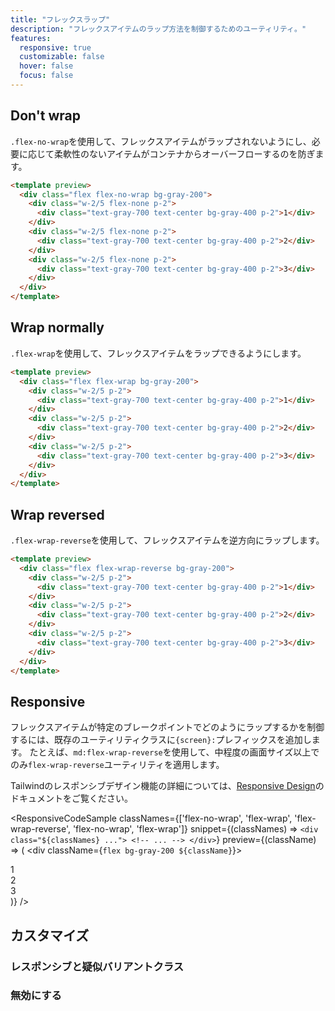 ```yaml
---
title: "フレックスラップ"
description: "フレックスアイテムのラップ方法を制御するためのユーティリティ。"
features:
  responsive: true
  customizable: false
  hover: false
  focus: false
---
```




## Don't wrap

`.flex-no-wrap`を使用して、フレックスアイテムがラップされないようにし、必要に応じて柔軟性のないアイテムがコンテナからオーバーフローするのを防ぎます。

```html
<template preview>
  <div class="flex flex-no-wrap bg-gray-200">
    <div class="w-2/5 flex-none p-2">
      <div class="text-gray-700 text-center bg-gray-400 p-2">1</div>
    </div>
    <div class="w-2/5 flex-none p-2">
      <div class="text-gray-700 text-center bg-gray-400 p-2">2</div>
    </div>
    <div class="w-2/5 flex-none p-2">
      <div class="text-gray-700 text-center bg-gray-400 p-2">3</div>
    </div>
  </div>
</template>
```

## Wrap normally

`.flex-wrap`を使用して、フレックスアイテムをラップできるようにします。

```html
<template preview>
  <div class="flex flex-wrap bg-gray-200">
    <div class="w-2/5 p-2">
      <div class="text-gray-700 text-center bg-gray-400 p-2">1</div>
    </div>
    <div class="w-2/5 p-2">
      <div class="text-gray-700 text-center bg-gray-400 p-2">2</div>
    </div>
    <div class="w-2/5 p-2">
      <div class="text-gray-700 text-center bg-gray-400 p-2">3</div>
    </div>
  </div>
</template>
```

## Wrap reversed

`.flex-wrap-reverse`を使用して、フレックスアイテムを逆方向にラップします。

```html
<template preview>
  <div class="flex flex-wrap-reverse bg-gray-200">
    <div class="w-2/5 p-2">
      <div class="text-gray-700 text-center bg-gray-400 p-2">1</div>
    </div>
    <div class="w-2/5 p-2">
      <div class="text-gray-700 text-center bg-gray-400 p-2">2</div>
    </div>
    <div class="w-2/5 p-2">
      <div class="text-gray-700 text-center bg-gray-400 p-2">3</div>
    </div>
  </div>
</template>
```

## Responsive

フレックスアイテムが特定のブレークポイントでどのようにラップするかを制御するには、既存のユーティリティクラスに`{screen}:`プレフィックスを追加します。
たとえば、`md:flex-wrap-reverse`を使用して、中程度の画面サイズ以上でのみ`flex-wrap-reverse`ユーティリティを適用します。

Tailwindのレスポンシブデザイン機能の詳細については、[Responsive Design](/docs/responsive-design)のドキュメントをご覧ください。

<ResponsiveCodeSample
  classNames={['flex-no-wrap', 'flex-wrap', 'flex-wrap-reverse', 'flex-no-wrap', 'flex-wrap']}
  snippet={(classNames) => `
    <div class="${classNames} ...">
      <!-- ... -->
    </div>
  `}
  preview={(className) => (
    <div className={`flex bg-gray-200 ${className}`}>
      <div className="w-2/5 flex-none p-2">
        <div className="text-gray-700 text-center bg-gray-400 p-2">1</div>
      </div>
      <div className="w-2/5 flex-none p-2">
        <div className="text-gray-700 text-center bg-gray-400 p-2">2</div>
      </div>
      <div className="w-2/5 flex-none p-2">
        <div className="text-gray-700 text-center bg-gray-400 p-2">3</div>
      </div>
    </div>
  )}
/>

## カスタマイズ

### レスポンシブと疑似バリアントクラス

<Variants plugin="flexWrap" name="flex-wrap" />

### 無効にする

<Disabling plugin="flexWrap" name="flex-wrap" />

